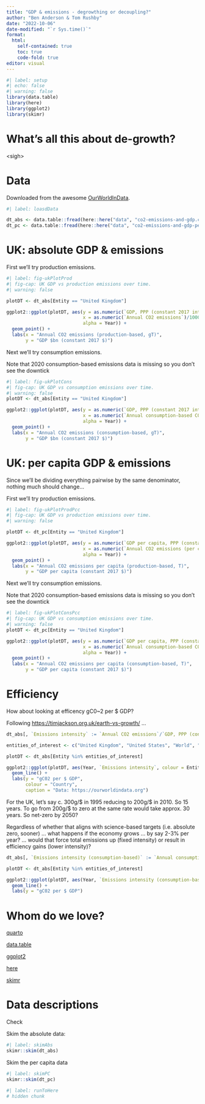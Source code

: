 ```yaml
---
title: "GDP & emissions - degrowthing or decoupling?"
author: "Ben Anderson & Tom Rushby"
date: "2022-10-06"
date-modified: "`r Sys.time()`"
format: 
  html:
    self-contained: true
    toc: true
    code-fold: true
editor: visual
---
```


```r
#| label: setup
#| echo: false
#| warning: false
library(data.table)
library(here)
library(ggplot2)
library(skimr)
```

# What's all this about de-growth?

\<sigh\>

# Data

Downloaded from the awesome [OurWorldInData](https://ourworldindata.org/grapher/co2-emissions-and-gdp?country=~GBR).

```r
#| label: loasdData

dt_abs <- data.table::fread(here::here("data", "co2-emissions-and-gdp.csv"))
dt_pc <- data.table::fread(here::here("data", "co2-emissions-and-gdp-per-capita.csv"))

```

# UK: absolute GDP & emissions

First we'll try production emissions.

```r
#| label: fig-ukPlotProd
#| fig-cap: UK GDP vs production emissions over time.
#| warning: false

plotDT <- dt_abs[Entity == "United Kingdom"]

ggplot2::ggplot(plotDT, aes(y = as.numeric(`GDP, PPP (constant 2017 international $)`)/1000000000, 
                            x = as.numeric(`Annual CO2 emissions`)/1000000,
                            alpha = Year)) +
  geom_point() +
  labs(x = "Annual CO2 emissions (production-based, gT)",
       y = "GDP $bn (constant 2017 $)")
```

Next we'll try consumption emissions.

Note that 2020 consumption-based emissions data is missing so you don't see the downtick

```r
#| label: fig-ukPlotCons
#| fig-cap: UK GDP vs consumption emissions over time.
#| warning: false
plotDT <- dt_abs[Entity == "United Kingdom"]

ggplot2::ggplot(plotDT, aes(y = as.numeric(`GDP, PPP (constant 2017 international $)`)/1000000000, 
                            x = as.numeric(`Annual consumption-based CO2 emissions`)/1000000,
                            alpha = Year)) +
  geom_point() +
  labs(x = "Annual CO2 emissions (consumption-based, gT)",
       y = "GDP $bn (constant 2017 $)")
```

# UK: per capita GDP & emissions

Since we'll be dividing everything pairwise by the same denominator, nothing much should change...

First we'll try production emissions.

```r
#| label: fig-ukPlotProdPcc
#| fig-cap: UK GDP vs production emissions over time.
#| warning: false

plotDT <- dt_pc[Entity == "United Kingdom"]

ggplot2::ggplot(plotDT, aes(y = as.numeric(`GDP per capita, PPP (constant 2017 international $)`), 
                            x = as.numeric(`Annual CO2 emissions (per capita)`),
                            alpha = Year)) +
  geom_point() +
  labs(x = "Annual CO2 emissions per capita (production-based, T)",
       y = "GDP per capita (constant 2017 $)")
```

Next we'll try consumption emissions.

Note that 2020 consumption-based emissions data is missing so you don't see the downtick

```r
#| label: fig-ukPlotConsPcc
#| fig-cap: UK GDP vs consumption emissions over time.
#| warning: false
plotDT <- dt_pc[Entity == "United Kingdom"]

ggplot2::ggplot(plotDT, aes(y = as.numeric(`GDP per capita, PPP (constant 2017 international $)`), 
                            x = as.numeric(`Annual consumption-based CO2 emissions (per capita)`),
                            alpha = Year)) +
  geom_point() +
  labs(x = "Annual CO2 emissions per capita (consumption-based, T)",
       y = "GDP per capita (constant 2017 $)")
```

# Efficiency

How about looking at efficency gC0\~2 per \$ GDP?

Following <https://timjackson.org.uk/earth-vs-growth/> ...

```r
dt_abs[, `Emissions intensity` := `Annual CO2 emissions`/`GDP, PPP (constant 2017 international $)`*1000*1000]
```

```r
entities_of_interest <- c("United Kingdom", "United States", "World", "New Zealand")

plotDT <- dt_abs[Entity %in% entities_of_interest]

ggplot2::ggplot(plotDT, aes(Year, `Emissions intensity`, colour = Entity)) +
  geom_line() +
  labs(y = "gC02 per $ GDP",
       colour = "Country",
       caption = "Data: https://ourworldindata.org")
```

For the UK, let's say c. 300g/\$ in 1995 reducing to 200g/\$ in 2010. So 15 years. To go from 200g/\$ to zero at the same rate would take approx. 30 years. So net-zero by 2050?

Regardless of whether that aligns with science-based targets (i.e. absolute zero, sooner) ... what happens if the economy grows ... by say 2-3% per year? ... would that force total emissions up (fixed intensity) or result in efficiency gains (lower intensity)?

```r
dt_abs[, `Emissions intensity (consumption-based)` := `Annual consumption-based CO2 emissions`/`GDP, PPP (constant 2017 international $)`*1000*1000]
```

```r
plotDT <- dt_abs[Entity %in% entities_of_interest]

ggplot2::ggplot(plotDT, aes(Year, `Emissions intensity (consumption-based)`, colour = Entity)) +
  geom_line() +
  labs(y = "gC02 per $ GDP")
```

# Whom do we love?

[quarto](https://quarto.org/)

[data.table](https://www.rdocumentation.org/packages/data.table/versions/1.14.2)

[ggplot2](https://www.rdocumentation.org/packages/ggplot2/versions/3.3.6)

[here](https://www.rdocumentation.org/packages/here/versions/1.0.1)

[skimr](https://www.rdocumentation.org/packages/skimr/versions/2.1.4)

# Data descriptions

Check

Skim the absolute data:

```r
#| label: skimAbs
skimr::skim(dt_abs)
```

Skim the per capita data

```r
#| label: skimPC
skimr::skim(dt_pc)
```

```r
#| label: runToHere
# hidden chunk
```
